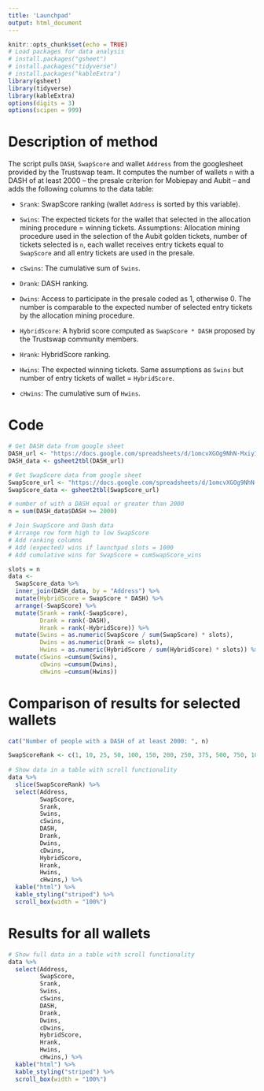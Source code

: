 ```yaml
---
title: 'Launchpad'
output: html_document
---
```


```r
knitr::opts_chunk$set(echo = TRUE)
# Load packages for data analysis
# install.packages("gsheet")
# install.packages("tidyverse")
# install.packages("kableExtra")
library(gsheet)
library(tidyverse)
library(kableExtra)
options(digits = 3)
options(scipen = 999)
```

# Description of method

The script pulls `DASH`, `SwapScore` and wallet `Address` from the googlesheet provided by the Trustswap team. It computes the number of wallets `n` with a DASH of at least 2000 -- the presale criterion for Mobiepay and Aubit -- and adds the following columns to the data table:

  + `Srank`: SwapScore ranking (wallet `Address` is sorted by this variable).
  + `Swins`: The expected tickets for the wallet that selected in the allocation mining procedure = winning tickets. Assumptions: Allocation mining procedure used in the selection of the Aubit golden tickets, number of tickets selected is `n`, each wallet receives entry tickets equal to `SwapScore` and all entry tickets are used in the presale.
  + `cSwins`: The cumulative sum of `Swins`.
  
  + `Drank`: DASH ranking.
  + `Dwins`: Access to participate in the presale coded as 1, otherwise 0. The number is comparable to the expected number of selected entry tickets by the allocation mining procedure.
  
  + `HybridScore`: A hybrid score computed as `SwapScore * DASH` proposed by the Trustswap community members.
  + `Hrank`: HybridScore ranking.
  + `Hwins`: The expected winning tickets. Same assumptions as `Swins` but number of entry tickets of wallet = `HybridScore`.
  + `cHwins`: The cumulative sum of `Hwins`.
  
# Code

```r
# Get DASH data from google sheet
DASH_url <- "https://docs.google.com/spreadsheets/d/1omcvXGOg9NhN-MxiyIhacsq8u8Vw4Wou8Q8CsJ1pXho/edit#gid=513362759"
DASH_data <- gsheet2tbl(DASH_url)

# Get SwapScore data from google sheet
SwapScore_url <- "https://docs.google.com/spreadsheets/d/1omcvXGOg9NhN-MxiyIhacsq8u8Vw4Wou8Q8CsJ1pXho/edit#gid=1846578663"
SwapScore_data <- gsheet2tbl(SwapScore_url)

# number of with a DASH equal or greater than 2000 
n = sum(DASH_data$DASH >= 2000)

# Join SwapScore and Dash data
# Arrange row form high to low SwapScore
# Add ranking columns
# Add (expected) wins if launchpad slots = 1000
# Add cumulative wins for SwapScore = cumSwapScore_wins

slots = n
data <-
  SwapScore_data %>% 
  inner_join(DASH_data, by = "Address") %>% 
  mutate(HybridScore = SwapScore * DASH) %>% 
  arrange(-SwapScore) %>% 
  mutate(Srank = rank(-SwapScore),
         Drank = rank(-DASH),
         Hrank = rank(-HybridScore)) %>% 
  mutate(Swins = as.numeric(SwapScore / sum(SwapScore) * slots),
         Dwins = as.numeric(Drank <= slots),
         Hwins = as.numeric(HybridScore / sum(HybridScore) * slots)) %>% 
  mutate(cSwins =cumsum(Swins),
         cDwins =cumsum(Dwins),
         cHwins =cumsum(Hwins))
```

# Comparison of results for selected wallets

```r
cat("Number of people with a DASH of at least 2000: ", n)
```

```r
SwapScoreRank <- c(1, 10, 25, 50, 100, 150, 200, 250, 375, 500, 750, 1000, 1250, 1500, 1750, 2000, 2250, 2500)
  
# Show data in a table with scroll functionality
data %>% 
  slice(SwapScoreRank) %>% 
  select(Address, 
         SwapScore,
         Srank,
         Swins,
         cSwins,
         DASH,
         Drank, 
         Dwins,
         cDwins,
         HybridScore,
         Hrank,
         Hwins,
         cHwins,) %>% 
  kable("html") %>% 
  kable_styling("striped") %>% 
  scroll_box(width = "100%")
```


# Results for all wallets

```r
# Show full data in a table with scroll functionality
data %>% 
  select(Address, 
         SwapScore,
         Srank,
         Swins,
         cSwins,
         DASH,
         Drank, 
         Dwins,
         cDwins,
         HybridScore,
         Hrank,
         Hwins,
         cHwins,) %>% 
  kable("html") %>% 
  kable_styling("striped") %>% 
  scroll_box(width = "100%")
```